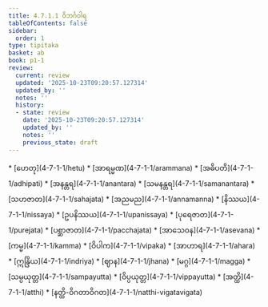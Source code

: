 ```yaml
---
title: 4.7.1.1 ဝိဘင်္ဂဝါရ
tableOfContents: false
sidebar:
  order: 1
type: tipitaka
basket: ab
book: p1-1
review:
  current: review
  updated: '2025-10-23T09:20:57.127314'
  updated_by: ''
  notes: ''
  history:
  - state: review
    date: '2025-10-23T09:20:57.127314'
    updated_by: ''
    notes: ''
    previous_state: draft
---
```



<ReviewStatus review={frontmatter.review} showDetails={true} />

<HypothesisAnnotation frontmatter={frontmatter} />

<DynamicBreadcrumb />



<TableOfContents book="p1-1" section="4.7.1.1">
* [ဟေတု](4-7-1-1/hetu)
* [အာရမ္မဏ](4-7-1-1/arammana)
* [အဓိပတိ](4-7-1-1/adhipati)
* [အနန္တရ](4-7-1-1/anantara)
* [သမနန္တရ](4-7-1-1/samanantara)
* [သဟဇာတ](4-7-1-1/sahajata)
* [အညမည](4-7-1-1/annamanna)
* [နိဿယ](4-7-1-1/nissaya)
* [ဥပနိဿယ](4-7-1-1/upanissaya)
* [ပုရေဇာတ](4-7-1-1/purejata)
* [ပစ္ဆာဇာတ](4-7-1-1/pacchajata)
* [အာသေဝန](4-7-1-1/asevana)
* [ကမ္မ](4-7-1-1/kamma)
* [ဝိပါက](4-7-1-1/vipaka)
* [အာဟာရ](4-7-1-1/ahara)
* [ဣန္ဒြိယ](4-7-1-1/indriya)
* [ဈာန](4-7-1-1/jhana)
* [မဂ္ဂ](4-7-1-1/magga)
* [သမ္ပယုတ္တ](4-7-1-1/sampayutta)
* [ဝိပ္ပယုတ္တ](4-7-1-1/vippayutta)
* [အတ္ထိ](4-7-1-1/atthi)
* [နတ္ထိ-ဝိဂတာဝိဂတ](4-7-1-1/natthi-vigatavigata)
</TableOfContents>